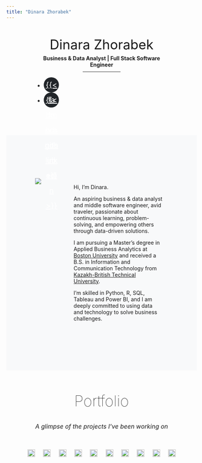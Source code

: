 ```yaml
---
title: "Dinara Zhorabek"
---
```

<style>
    .title{
        display: none;
    }
    body .page-columns {
        display: flex!important;
        justify-content: center;
        /* width: 70%; */
        /* margin: 0 auto; */
    }
    .htitle, .home-intro {
        width: 70%;
        margin: 0 auto;
    }
    .htitle{
        text-align: center;
        padding: 2em 3em;
    }
    ul.social-buttons li a {
        font-size: 20px;
        line-height: 40px;
        display: block;
        width: 40px;
        height: 40px;
        -webkit-transition: all 0.3s;
        -moz-transition: all 0.3s;
        transition: all 0.3s;
        color: white;
        border-radius: 100%;
        outline: none;
        background-color: #212529;
    }
    ul.social-buttons li a:hover{
        background-color: #69b3a2;
    }
    ul.social-buttons li a i{
        color: white;
    }

    .home-intro{
        display: flex;
        justify-content: space-between;
    }
    .row {
        display: flex;
        flex-wrap: wrap;
        margin-right: -15px;
        margin-left: -15px;
        align-items: center;
        justify-content: center;
    }   
    #projects div{
        /* margin: 0 auto; */
        text-align: center;
    }
    .projects-subheading{
        font-size: 16px;
        font-weight: 400;
        font-style: italic;
        margin-bottom: 45px;
    }
    /* .portfolio-item{
        margin: 20px auto!important;
    } */
    .portfolio-item .portfolio-link {
        position: relative;
        display: block;
        margin: 0 auto;
        cursor: pointer;
        border-radius: 2%;
    }
    .portfolio-item .portfolio-link .portfolio-hover {
        position: absolute;
        width: 100%;
        height: 100%;
        -webkit-transition: all ease 1s;
        -moz-transition: all ease 1s;
        transition: all ease 1s;
        opacity: 0;
        background: rgba(88, 170, 151, 0.7);
        border-radius: 2%;
        background-color: #69b3a2 !important;
    }
    .portfolio-item .portfolio-link .portfolio-hover:hover{
        opacity: 1;
    }
    .portfolio-item .portfolio-link .portfolio-hover .portfolio-hover-content {
        font-size: 22px;
        position: absolute;
        top: 20%;
        width: 100%;
        height: 20px;
        margin-top: -12px;
        text-align: center;
        color: white;
        padding: 0 20px;
    }
    .img-fluid{
        width: 100%;
        height: auto;
        border-radius: 2%;
    }
    @media (min-width: 768px) {
    .portfolio-item {
        max-width: 20%;
        margin: 1% 2%;
        }
    }
    @media (max-width: 768px) {
    .portfolio-item {max-width: 45%;}
    }
</style>

<div class="htitle">
<p style="display:inline; font-size: 35px;">Dinara Zhorabek</p>
<p style="margin: 2% 0;"><b>Business & Data Analyst | Full Stack Software Engineer</b></p>
<hr style="width: 100px; height: 1px; border:none;color:#333;background-color:#333; margin:3% auto;"/>
<ul class="list-inline social-buttons">
<li class="list-inline-item social-buttons">
[{{< fa brands github >}}](https://github.com/kalizhaankyzy)
</li>
<li class="list-inline-item social-buttons">
[{{< fa brands linkedin >}}](https://www.linkedin.com/in/dinarazhorabek/)
</li>
</ul><br>

</div>

<div style="background-color: #f8f9fa; padding: 100px 0;">

::: {.home-intro}
<div style="max-width:33.3%;">
![](./images/main.jpg){.home-image}
</div>
<div style="max-width:66.7%; padding: 15px;">
Hi, I'm Dinara.

An aspiring business & data analyst and middle software engineer, avid traveler, passionate about continuous learning, problem-solving, and empowering others through data-driven solutions.

I am pursuing a Master's degree in Applied Business Analytics at [Boston University](https://www.bu.edu/) and received a B.S. in Information and Communication Technology from [Kazakh-British Technical University](https://kbtu.edu.kz/en/). 

I’m skilled in Python, R, SQL, Tableau and Power BI, and I am deeply committed to using data and technology to solve business challenges.

</div>

:::

</div>



<!-- ::: {#projects} -->
<div id="projects">
<div>
<h2 class="text-uppercase" style="font-weight:10;font-size: 40px;">Portfolio</h2>
<h3 class="projects-subheading">A glimpse of the projects I've been working on</h3>
</div>
<!-- <div id="portfolio-button-container">
<button class="btn btn-secondary active" data-portfolio-section="all">Show all</button>
<button class="btn btn-secondary" data-portfolio-section="mining">R</button>
<button class="btn btn-secondary" data-portfolio-section="mining">Python</button>
<button class="btn btn-secondary" data-portfolio-section="dataviz">Hackathon>
<button class="btn btn-secondary" data-portfolio-section="dashboard">SQL|MySQL</button>
</div> -->
<!-- <br> -->


<div id="portfolio-items" class="row">

<div class="portfolio-item">
<a class="portfolio-link" data-toggle="modal" href="./projects/airbnb/airbnb-copenhagen.html">
<div class="portfolio-hover">
<div class="portfolio-hover-content">
<p>Words, Locations, and Prices</p>
<hr>
<p class="explanation_portfolio">Airbnb Analysis in Copenhagen.<br></p>
</div>
</div>
<img class="img-fluid" src="images/copenhagen-main.jpg"></a>
</div>

<div class="portfolio-item">
<a class="portfolio-link" data-toggle="modal" href="./projects/spotify/analysis.html">
<div class="portfolio-hover">
<div class="portfolio-hover-content">
<p>You Like This Song…But Will George Like It?</p>
<hr>
<p class="explanation_portfolio">User Behavior Classification with Spotify Streaming Data.<br></p>
</div>
</div>
<img class="img-fluid" src="images/spot.jpeg"></a>
</div>

<div class="portfolio-item">
<a class="portfolio-link" data-toggle="modal" href="./projects/consumer_complaints/naive_bayes.html">
<div class="portfolio-hover">
<div class="portfolio-hover-content">
<p>Complaint Classifier</p>
<hr>
<p class="explanation_portfolio">Utilized the Naïve Bayes algorithm to classify and predict consumer disputes.<br></p>
</div>
</div>
<img class="img-fluid" src="images/complaints.webp">
</a>
</div>

<div class="portfolio-item">
<a class="portfolio-link" data-toggle="modal" href="./projects/groceries/arules.html">
<div class="portfolio-hover">
<div class="portfolio-hover-content">
<p>Market Basket Insights</p><hr>
<p class="explanation_portfolio">Association rule mining.<br></p>
</div>
</div>
<img class="img-fluid" src="images/basket.jpeg">
</a>
</div>

<div class="portfolio-item">
<a class="portfolio-link" data-toggle="modal" href="./projects/nhl_players/nhl_players_analysis.html">
<div class="portfolio-hover">
<div class="portfolio-hover-content">
<p>Skating through Data</p><hr>
<p class="explanation_portfolio">Forecasting hockey player salaries by utilizing statistical analysis and machine learning methods.<br></p>
</div>
</div>
<img class="img-fluid" src="images/hockey.jpeg">
</a>
</div>

<div class="portfolio-item">
<a class="portfolio-link" data-toggle="modal" href="./projects/video_games/classification.html">
<div class="portfolio-hover">
<div class="portfolio-hover-content">
<p>Console to Category</p><hr>
<p class="explanation_portfolio">Predicting Video Game Sales Using Classification Trees.<br></p>
</div>
</div>
<img class="img-fluid" src="images/vgames.jpeg">
</a>
</div>

<div class="portfolio-item">
<a class="portfolio-link" data-toggle="modal" href="./projects/vancouver_311/vancouver_311.html">
<div class="portfolio-hover">
<div class="portfolio-hover-content">
<p>Voices of the City</p><hr>
<p class="explanation_portfolio">Analyzing Vancouver’s Service Request Patterns.<br></p>
</div>
</div>
<img class="img-fluid" src="./images/vancouver.jpeg">
</a>
</div>

<div class="portfolio-item">
<a class="portfolio-link" data-toggle="modal" href="./projects/vortex/main.html">
<div class="portfolio-hover">
<div class="portfolio-hover-content">
<p>MET ABA Hackathon 2025</p><hr>
<p class="explanation_portfolio">Vortex Sentiment Adaptive Volatility (VSAV) Strategy.<br></p>
</div>
</div>
<img class="img-fluid" src="images/vortex.png">
</a>
</div>

<div class="portfolio-item">
<a class="portfolio-link" data-toggle="modal" href="./projects/pokemon/pokemon.html">
<div class="portfolio-hover">
<div class="portfolio-hover-content">
<p>Clustering Pokémon</p><hr>
<p class="explanation_portfolio">A Hierarchical Approach to Character Grouping.<br></p>
</div>
</div>
<img class="img-fluid" src="images/pokemon-main.jpg">
</a>
</div>

<div class="portfolio-item">
<a class="portfolio-link" data-toggle="modal" href="./projects/text_mining/breaking_bad.html">
<div class="portfolio-hover">
<div class="portfolio-hover-content">
<p>Say My Name</p><hr>
<p class="explanation_portfolio">Unpacking Emotion and Language in Breaking Bad Using R.<br></p>
</div>
</div>
<img class="img-fluid" src="images/breaking_bad.jpg">
</a>
</div>


</div>
</div>